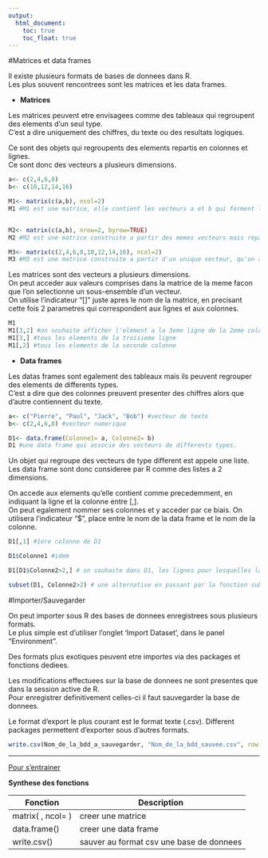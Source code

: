 ```yaml
---
output:
  html_document:
    toc: true
    toc_float: true
---
```

#Matrices et data frames

Il existe plusieurs formats de bases de donnees dans R.   
Les plus souvent rencontrees sont les matrices et les data frames.

- **Matrices**   

Les matrices peuvent etre envisagees comme des tableaux qui regroupent des elements d'un seul type.  
C'est a dire uniquement des chiffres, du texte ou des resultats logiques.

Ce sont des objets qui regroupents des elements repartis en colonnes et lignes.  
Ce sont donc des vecteurs a plusieurs dimensions.

```r
a<- c(2,4,6,8)
b<- c(10,12,14,16)

M1<- matrix(c(a,b), ncol=2)
M1 #M1 est une matrice, elle contient les vecteurs a et b qui forment les deux colonnes.


M2<- matrix(c(a,b), nrow=2, byrow=TRUE)
M2 #M2 est une matrice construite a partir des memes vecteurs mais repartis en lignes.

M3<- matrix(c(2,4,6,8,10,12,14,16), ncol=2)
M3 #M3 est une matrice construite a partir d'un unique vecteur, qu'on a repartis en deux dimensions.
```

Les matrices sont des vecteurs a plusieurs dimensions.    
On peut acceder aux valeurs comprises dans la matrice de la meme facon que l'on selectionne un sous-ensemble d'un vecteur.  
On utilise l'indicateur "[]" juste apres le nom de la matrice, en precisant cette fois 2 parametres qui correspondent aux lignes et aux colonnes.

```r
M1
M1[3,2] #on souhaite afficher l'element a la 3eme ligne de la 2eme colonne.
M1[3,] #tous les elements de la troisieme ligne
M1[,2] #tous les elements de la seconde colonne
```

- **Data frames**    

Les datas frames sont egalement des tableaux mais ils peuvent regrouper des elements de differents types.  
C'est a dire que des colonnes preuvent presenter des chiffres alors que d'autre contiennent du texte.

```r
a<- c("Pierre", "Paul", "Jack", "Bob") #vecteur de texte
b<- c(2,4,6,8) #vecteur numerique

D1<- data.frame(Colonne1= a, Colonne2= b)
D1 #une data frame qui associe des vecteurs de differents types.

```

Un objet qui regroupe des vecteurs de type different est appele une liste.  
Les data frame sont donc consideree par R comme des listes a 2 dimensions.

On accede aux elements qu'elle contient comme precedemment, en indiquant la ligne et la colonne entre [,].  
On peut egalement nommer ses colonnes et y acceder par ce biais. On utilisera l'indicateur "$", place entre le nom de la data frame et le nom de la colonne.

```r
D1[,1] #1ere colonne de D1

D1$Colonne1 #idem

D1[D1$Colonne2>2,] # on souhaite dans D1, les lignes pour lesquelles la valeur de la deuxieme colonne de D1 est superieur a 2, on en souhaite toutes les colonnes.

subset(D1, Colonne2>2) # une alternative en passant par la fonction subset
```

#Importer/Sauvegarder

On peut importer sous R des bases de donnees enregistrees sous plusieurs formats.    
Le plus simple est d'utiliser l'onglet 'Import Dataset', dans le panel "Environment".

Des formats plus exotiques peuvent etre importes via des packages et fonctions dediees.

Les modifications effectuees sur la base de donnees ne sont presentes que dans la session active de R.     
Pour enregistrer definitivement celles-ci il faut sauvegarder la base de donnees.  

Le format d'export le plus courant est le format texte (.csv).  Different packages permettent d'exporter sous d'autres formats.

```r
write.csv(Nom_de_la_bdd_a_sauvegarder, "Nom_de_la_bdd_sauvee.csv", row.names=F)
```


*************************

[Pour s'entrainer](entrainement_2.pdf)

**Synthese des fonctions**

| Fonction          | Description                              |
|-------------------|------------------------------------------|
| matrix( , ncol= ) | creer une matrice                        |
| data.frame()      | creer une data frame                     |
| write.csv()       | sauver au format csv une base de donnees |